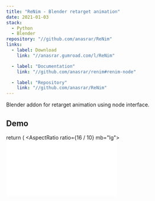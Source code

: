 ```yaml
---
title: "ReNim - Blender retarget animation"
date: 2021-01-03
stack:
  - Python
  - Blender
repository: "//github.com/anasrar/ReNim"
links:
  - label: Download
    link: "//anasrar.gumroad.com/l/ReNim"

  - label: "Documentation"
    link: "//github.com/anasrar/renim#renim-node"

  - label: "Repository"
    link: "//github.com/anasrar/ReNim"
---
```


Blender addon for retarget animation using node interface.

## Demo

  return (
    <AspectRatio ratio={16 / 10} mb="lg">
      <iframe
        src="//www.youtube.com/embed/6wPb53iK8fo"
        title="YouTube video player"
        frameBorder="0"
        allow="accelerometer; autoplay; encrypted-media; gyroscope; picture-in-picture"
        allowFullScreen
        loading="lazy"
      />
    </AspectRatio>
  );
}

<EmbedYT />

